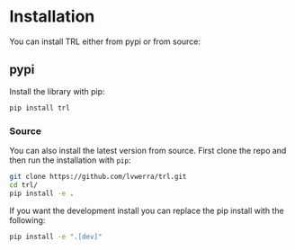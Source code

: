 # Installation
You can install TRL either from pypi or from source:

## pypi
Install the library with pip:

```bash
pip install trl
```

### Source
You can also install the latest version from source. First clone the repo and then run the installation with `pip`:

```bash
git clone https://github.com/lvwerra/trl.git
cd trl/
pip install -e .
```

If you want the development install you can replace the pip install with the following:

```bash
pip install -e ".[dev]"
```